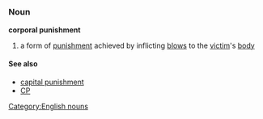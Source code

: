 =={{en}}==
===Noun===
[[Category:English nouns]]
'''corporal punishment'''
#a form of [[punishment]] achieved by inflicting [[blow]]s to the [[victim]]'s [[body]]

====See also====
*[[capital punishment]]
*[[CP]]